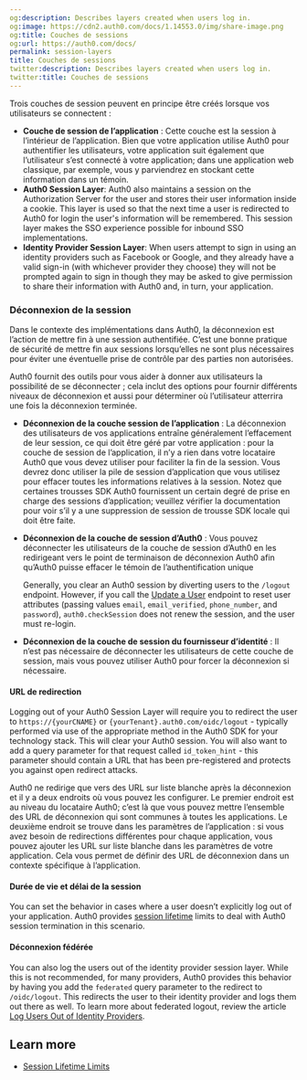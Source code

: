 ```yaml
---
og:description: Describes layers created when users log in.
og:image: https://cdn2.auth0.com/docs/1.14553.0/img/share-image.png
og:title: Couches de sessions
og:url: https://auth0.com/docs/
permalink: session-layers
title: Couches de sessions
twitter:description: Describes layers created when users log in.
twitter:title: Couches de sessions
---
```


Trois couches de session peuvent en principe être créés lorsque vos utilisateurs se connectent :

* **Couche de session de l’application** : Cette couche est la session à l’intérieur de l’application. Bien que votre application utilise Auth0 pour authentifier les utilisateurs, votre application suit également que l’utilisateur s’est connecté à votre application; dans une application web classique, par exemple, vous y parviendrez en stockant cette information dans un témoin.
* **Auth0 Session Layer**: Auth0 also maintains a session on the <Tooltip tip="Authorization Server: Centralized server that contributes to defining the boundaries of a user’s access. For example, your authorization server can control the data, tasks, and features available to a user." cta="View Glossary" href="/docs/glossary?term=Authorization+Server">Authorization Server</Tooltip> for the user and stores their user information inside a cookie. This layer is used so that the next time a user is redirected to Auth0 for login the user's information will be remembered. This session layer makes the <Tooltip tip="Single Sign-On (SSO): Service that, after a user logs into one applicaton, automatically logs that user in to other applications." cta="View Glossary" href="/docs/glossary?term=SSO">SSO</Tooltip> experience possible for inbound SSO implementations.
* **<Tooltip tip="Identity Provider (IdP): Service that stores and manages digital identities." cta="View Glossary" href="/docs/glossary?term=Identity+Provider">Identity Provider</Tooltip> Session Layer**: When users attempt to sign in using an identity providers such as Facebook or Google, and they already have a valid sign-in (with whichever provider they choose) they will not be prompted again to sign in though they may be asked to give permission to share their information with Auth0 and, in turn, your application.

### Déconnexion de la session

Dans le contexte des implémentations dans Auth0, la déconnexion est l’action de mettre fin à une session authentifiée. C’est une bonne pratique de sécurité de mettre fin aux sessions lorsqu’elles ne sont plus nécessaires pour éviter une éventuelle prise de contrôle par des parties non autorisées.

Auth0 fournit des outils pour vous aider à donner aux utilisateurs la possibilité de se déconnecter ; cela inclut des options pour fournir différents niveaux de déconnexion et aussi pour déterminer où l’utilisateur atterrira une fois la déconnexion terminée.

* **Déconnexion de la couche session de l’application** : La déconnexion des utilisateurs de vos applications entraîne généralement l’effacement de leur session, ce qui doit être géré par votre application : pour la couche de session de l’application, il n’y a rien dans votre locataire Auth0 que vous devez utiliser pour faciliter la fin de la session. Vous devrez donc utiliser la pile de session d’application que vous utilisez pour effacer toutes les informations relatives à la session. Notez que certaines trousses SDK Auth0 fournissent un certain degré de prise en charge des sessions d’application; veuillez vérifier la documentation pour voir s’il y a une suppression de session de trousse SDK locale qui doit être faite.
* **Déconnexion de la couche de session d’Auth0** : Vous pouvez déconnecter les utilisateurs de la couche de session d’Auth0 en les redirigeant vers le point de terminaison de déconnexion Auth0 afin qu’Auth0 puisse effacer le témoin de l’authentification unique

  <Callout icon="file-lines" color="#0EA5E9" iconType="regular">

  Generally, you clear an Auth0 session by diverting users to the `/logout` endpoint. However, if you call the [Update a User](https://auth0.com/docs/api/management/v2/#!/Users/patch_users_by_id) endpoint to reset user attributes (passing values `email`, `email_verified`, `phone_number`, and `password`), `auth0.checkSession` does not renew the session, and the user must re-login.

  </Callout>
* **Déconnexion de la couche de session du fournisseur d’identité** : Il n’est pas nécessaire de déconnecter les utilisateurs de cette couche de session, mais vous pouvez utiliser Auth0 pour forcer la déconnexion si nécessaire.

#### URL de redirection

Logging out of your Auth0 Session Layer will require you to redirect the user to `https://{yourCNAME}` or `{yourTenant}.auth0.com/oidc/logout` - typically performed via use of the appropriate method in the Auth0 SDK for your technology stack. This will clear your Auth0 session. You will also want to add a query parameter for that request called `id_token_hint` - this parameter should contain a URL that has been pre-registered and protects you against open redirect attacks.

Auth0 ne redirige que vers des URL sur liste blanche après la déconnexion et il y a deux endroits où vous pouvez les configurer. Le premier endroit est au niveau du locataire Auth0; c’est là que vous pouvez mettre l’ensemble des URL de déconnexion qui sont communes à toutes les applications. Le deuxième endroit se trouve dans les paramètres de l’application : si vous avez besoin de redirections différentes pour chaque application, vous pouvez ajouter les URL sur liste blanche dans les paramètres de votre application. Cela vous permet de définir des URL de déconnexion dans un contexte spécifique à l’application.

#### Durée de vie et délai de la session

You can set the behavior in cases where a user doesn’t explicitly log out of your application. Auth0 provides [session lifetime](/docs/manage-users/sessions/session-lifetime-limits) limits to deal with Auth0 session termination in this scenario.

#### Déconnexion fédérée

You can also log the users out of the identity provider session layer. While this is not recommended, for many providers, Auth0 provides this behavior by having you add the `federated` query parameter to the redirect to `/oidc/logout`. This redirects the user to their identity provider and logs them out there as well. To learn more about federated logout, review the article [Log Users Out of Identity Providers](/docs/authenticate/login/logout/log-users-out-of-idps).

## Learn more

* [Session Lifetime Limits](/docs/manage-users/sessions/session-lifetime-limits)